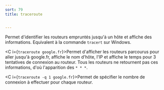 ```yaml
---
sort: 79
title: traceroute


---
```


Permet d'identifier les routeurs empruntés jusqu'à un hôte et affiche des informations. Equivalent à la commande `tracert` sur Windows.

<C i={`traceroute google.fr`}>Permet d'afficher les routeurs parcourus pour aller jusqu'à google.fr, affiche le nom d'hôte, l'IP et affiche le temps pour 3 tentatives de connexion au routeur. Tous les routeurs ne retournent pas ces informations, d'où l'apparition des `* * *`.</C>

<C i={`traceroute -q 1 google.fr`}>Permet de spécifier le nombre de connexion à effectuer pour chaque routeur.</C>


